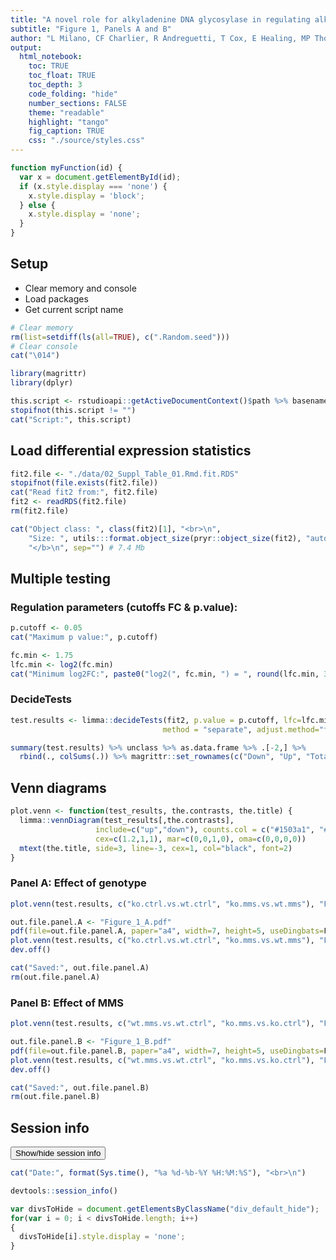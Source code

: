 ```yaml
---
title: "A novel role for alkyladenine DNA glycosylase in regulating alkylation-induced ER stress"
subtitle: "Figure 1, Panels A and B"
author: "L Milano, CF Charlier, R Andreguetti, T Cox, E Healing, MP Thomé, RM Elliott, JY Masson, LD Samson, JY Masson, G Lenz, JAP Henriques, A Nohturfft and LB Meira"
output:
  html_notebook:
    toc: TRUE
    toc_float: TRUE
    toc_depth: 3
    code_folding: "hide"
    number_sections: FALSE
    theme: "readable"
    highlight: "tango"
    fig_caption: TRUE
    css: "./source/styles.css"
---
```


```js
function myFunction(id) {
  var x = document.getElementById(id);
  if (x.style.display === 'none') {
    x.style.display = 'block';
  } else {
    x.style.display = 'none';
  }
}
```

## Setup  

* Clear memory and console  
* Load packages  
* Get current script name  


```r
# Clear memory
rm(list=setdiff(ls(all=TRUE), c(".Random.seed")))
# Clear console
cat("\014")
```

```r
library(magrittr)
library(dplyr)
```


```r
this.script <- rstudioapi::getActiveDocumentContext()$path %>% basename
stopifnot(this.script != "")
cat("Script:", this.script)
```


## Load differential expression statistics  
```r
fit2.file <- "./data/02_Suppl_Table_01.Rmd.fit.RDS"
stopifnot(file.exists(fit2.file))
cat("Read fit2 from:", fit2.file)
fit2 <- readRDS(fit2.file)
rm(fit2.file)
```

```r
cat("Object class: ", class(fit2)[1], "<br>\n",
    "Size: ", utils:::format.object_size(pryr::object_size(fit2), "auto"),
    "</b>\n", sep="") # 7.4 Mb
```


## Multiple testing  
### Regulation parameters (cutoffs FC & p.value):  
```r
p.cutoff <- 0.05
cat("Maximum p value:", p.cutoff)
```

```r
fc.min <- 1.75
lfc.min <- log2(fc.min)
cat("Minimum log2FC:", paste0("log2(", fc.min, ") = ", round(lfc.min, 3)))
```

### DecideTests  
```r
test.results <- limma::decideTests(fit2, p.value = p.cutoff, lfc=lfc.min,
                                  method = "separate", adjust.method="fdr")
```


```r
summary(test.results) %>% unclass %>% as.data.frame %>% .[-2,] %>% 
  rbind(., colSums(.)) %>% magrittr::set_rownames(c("Down", "Up", "Total"))
```


## Venn diagrams  
```r
plot.venn <- function(test_results, the.contrasts, the.title) {
  limma::vennDiagram(test_results[,the.contrasts],
                   include=c("up","down"), counts.col = c("#1503a1", "#a85c00"),
                   cex=c(1.2,1,1), mar=c(0,0,1,0), oma=c(0,0,0,0))
  mtext(the.title, side=3, line=-3, cex=1, col="black", font=2) 
}
```

### Panel A: Effect of genotype  
```r
plot.venn(test.results, c("ko.ctrl.vs.wt.ctrl", "ko.mms.vs.wt.mms"), "Figure 1A")
```


```r
out.file.panel.A <- "Figure_1_A.pdf"
pdf(file=out.file.panel.A, paper="a4", width=7, height=5, useDingbats=F)
plot.venn(test.results, c("ko.ctrl.vs.wt.ctrl", "ko.mms.vs.wt.mms"), "Figure 1A")
dev.off()
```

```r
cat("Saved:", out.file.panel.A)
rm(out.file.panel.A)
```


### Panel B: Effect of MMS  
```r
plot.venn(test.results, c("wt.mms.vs.wt.ctrl", "ko.mms.vs.ko.ctrl"), "Figure 1B")
```

```r
out.file.panel.B <- "Figure_1_B.pdf"
pdf(file=out.file.panel.B, paper="a4", width=7, height=5, useDingbats=F)
plot.venn(test.results, c("wt.mms.vs.wt.ctrl", "ko.mms.vs.ko.ctrl"), "Figure 1B")
dev.off()
```

```r
cat("Saved:", out.file.panel.B)
rm(out.file.panel.B)
```

## Session info  

<button class="button" onclick="myFunction('DIV_1')">Show/hide session info</button>
<div id="DIV_1" class="div_default_hide">

```r
cat("Date:", format(Sys.time(), "%a %d-%b-%Y %H:%M:%S"), "<br>\n")
```

```r
devtools::session_info()
```
</div>
  
```js
var divsToHide = document.getElementsByClassName("div_default_hide");
for(var i = 0; i < divsToHide.length; i++)
{
  divsToHide[i].style.display = 'none';
}
```
